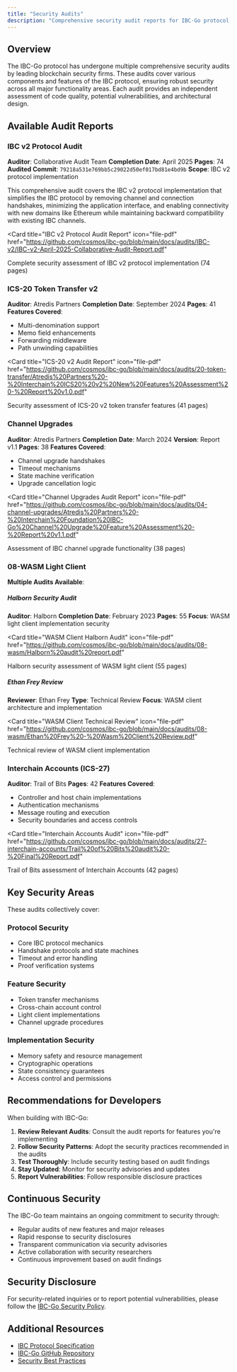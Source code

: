 ```yaml
---
title: "Security Audits"
description: "Comprehensive security audit reports for IBC-Go protocol and features"
---
```


## Overview

The IBC-Go protocol has undergone multiple comprehensive security audits by leading blockchain security firms. These audits cover various components and features of the IBC protocol, ensuring robust security across all major functionality areas. Each audit provides an independent assessment of code quality, potential vulnerabilities, and architectural design.

## Available Audit Reports

### IBC v2 Protocol Audit

**Auditor**: Collaborative Audit Team
**Completion Date**: April 2025
**Pages**: 74
**Audited Commit**: `79218a531e769bb5c29022d50ef017bd81e4bd9b`
**Scope**: IBC v2 protocol implementation

This comprehensive audit covers the IBC v2 protocol implementation that simplifies the IBC protocol by removing channel and connection handshakes, minimizing the application interface, and enabling connectivity with new domains like Ethereum while maintaining backward compatibility with existing IBC channels.

<Card
  title="IBC v2 Protocol Audit Report"
  icon="file-pdf"
  href="https://github.com/cosmos/ibc-go/blob/main/docs/audits/IBC-v2/IBC-v2-April-2025-Collaborative-Audit-Report.pdf"
>
  Complete security assessment of IBC v2 protocol implementation (74 pages)
</Card>

### ICS-20 Token Transfer v2

**Auditor**: Atredis Partners
**Completion Date**: September 2024
**Pages**: 41
**Features Covered**:

- Multi-denomination support
- Memo field enhancements
- Forwarding middleware
- Path unwinding capabilities

<Card
  title="ICS-20 v2 Audit Report"
  icon="file-pdf"
  href="https://github.com/cosmos/ibc-go/blob/main/docs/audits/20-token-transfer/Atredis%20Partners%20-%20Interchain%20ICS20%20v2%20New%20Features%20Assessment%20-%20Report%20v1.0.pdf"
>
  Security assessment of ICS-20 v2 token transfer features (41 pages)
</Card>

### Channel Upgrades

**Auditor**: Atredis Partners
**Completion Date**: March 2024
**Version**: Report v1.1
**Pages**: 38
**Features Covered**:

- Channel upgrade handshakes
- Timeout mechanisms
- State machine verification
- Upgrade cancellation logic

<Card
  title="Channel Upgrades Audit Report"
  icon="file-pdf"
  href="https://github.com/cosmos/ibc-go/blob/main/docs/audits/04-channel-upgrades/Atredis%20Partners%20-%20Interchain%20Foundation%20IBC-Go%20Channel%20Upgrade%20Feature%20Assessment%20-%20Report%20v1.1.pdf"
>
  Assessment of IBC channel upgrade functionality (38 pages)
</Card>

### 08-WASM Light Client

**Multiple Audits Available**:

##### Halborn Security Audit

**Auditor**: Halborn
**Completion Date**: February 2023
**Pages**: 55
**Focus**: WASM light client implementation security

<Card
  title="WASM Client Halborn Audit"
  icon="file-pdf"
  href="https://github.com/cosmos/ibc-go/blob/main/docs/audits/08-wasm/Halborn%20audit%20report.pdf"
>
  Halborn security assessment of WASM light client (55 pages)
</Card>

##### Ethan Frey Review

**Reviewer**: Ethan Frey
**Type**: Technical Review
**Focus**: WASM client architecture and implementation

<Card
  title="WASM Client Technical Review"
  icon="file-pdf"
  href="https://github.com/cosmos/ibc-go/blob/main/docs/audits/08-wasm/Ethan%20Frey%20-%20Wasm%20Client%20Review.pdf"
>
  Technical review of WASM client implementation
</Card>

### Interchain Accounts (ICS-27)

**Auditor**: Trail of Bits
**Pages**: 42
**Features Covered**:

- Controller and host chain implementations
- Authentication mechanisms
- Message routing and execution
- Security boundaries and access controls

<Card
  title="Interchain Accounts Audit"
  icon="file-pdf"
  href="https://github.com/cosmos/ibc-go/blob/main/docs/audits/27-interchain-accounts/Trail%20of%20Bits%20audit%20-%20Final%20Report.pdf"
>
  Trail of Bits assessment of Interchain Accounts (42 pages)
</Card>

## Key Security Areas

These audits collectively cover:

### Protocol Security

- Core IBC protocol mechanics
- Handshake protocols and state machines
- Timeout and error handling
- Proof verification systems

### Feature Security

- Token transfer mechanisms
- Cross-chain account control
- Light client implementations
- Channel upgrade procedures

### Implementation Security

- Memory safety and resource management
- Cryptographic operations
- State consistency guarantees
- Access control and permissions

## Recommendations for Developers

When building with IBC-Go:

1. **Review Relevant Audits**: Consult the audit reports for features you're implementing
2. **Follow Security Patterns**: Adopt the security practices recommended in the audits
3. **Test Thoroughly**: Include security testing based on audit findings
4. **Stay Updated**: Monitor for security advisories and updates
5. **Report Vulnerabilities**: Follow responsible disclosure practices

## Continuous Security

The IBC-Go team maintains an ongoing commitment to security through:

- Regular audits of new features and major releases
- Rapid response to security disclosures
- Transparent communication via security advisories
- Active collaboration with security researchers
- Continuous improvement based on audit findings

## Security Disclosure

For security-related inquiries or to report potential vulnerabilities, please follow the [IBC-Go Security Policy](https://github.com/cosmos/ibc-go/security/policy).

## Additional Resources

- [IBC Protocol Specification](https://github.com/cosmos/ibc)
- [IBC-Go GitHub Repository](https://github.com/cosmos/ibc-go)
- [Security Best Practices](/docs/ibc/next/ibc/best-practices)
